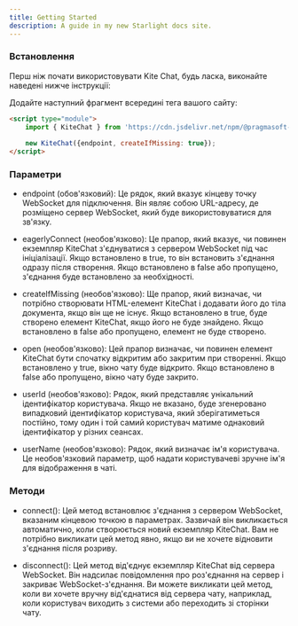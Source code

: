 ```yaml
---
title: Getting Started
description: A guide in my new Starlight docs site.
---
```


### Встановлення

Перш ніж почати використовувати Kite Chat, будь ласка, виконайте наведені нижче інструкції:

Додайте наступний фрагмент всередині тега <Tag name="body"/> вашого сайту:

```html
<script type="module">
    import { KiteChat } from 'https://cdn.jsdelivr.net/npm/@pragmasoft-ukraine/kite-chat@2023.2.3/+esm';
    
    new KiteChat({endpoint, createIfMissing: true});
</script>
```

### Параметри

- endpoint (обов'язковий): Це рядок, який вказує кінцеву точку WebSocket для підключення. Він являє собою URL-адресу, де розміщено сервер WebSocket, який буде використовуватися для зв'язку.

- eagerlyConnect (необов'язково): Це прапор, який вказує, чи повинен екземпляр KiteChat з'єднуватися з сервером WebSocket під час ініціалізації. Якщо встановлено в true, то він встановить з'єднання одразу після створення. Якщо встановлено в false або пропущено, з'єднання буде встановлено за необхідності.

- createIfMissing (необов'язково): Ще прапор, який визначає, чи потрібно створювати HTML-елемент KiteChat і додавати його до тіла документа, якщо він ще не існує. Якщо встановлено в true, буде створено елемент KiteChat, якщо його не буде знайдено. Якщо встановлено в false або пропущено, елемент не буде створено.

- open (необов'язково): Цей прапор визначає, чи повинен елемент KiteChat бути спочатку відкритим або закритим при створенні. Якщо встановлено у true, вікно чату буде відкрито. Якщо встановлено в false або пропущено, вікно чату буде закрито.

- userId (необов'язково): Рядок, який представляє унікальний ідентифікатор користувача. Якщо не вказано, буде згенеровано випадковий ідентифікатор користувача, який зберігатиметься постійно, тому один і той самий користувач матиме однаковий ідентифікатор у різних сеансах.

- userName (необов'язково): Рядок, який визначає ім'я користувача. Це необов'язковий параметр, щоб надати користувачеві зручне ім'я для відображення в чаті.

### Методи

- connect(): Цей метод встановлює з'єднання з сервером WebSocket, вказаним кінцевою точкою в параметрах. Зазвичай він викликається автоматично, коли створюється новий екземпляр KiteChat. Вам не потрібно викликати цей метод явно, якщо ви не хочете відновити з'єднання після розриву.

- disconnect(): Цей метод від'єднує екземпляр KiteChat від сервера WebSocket. Він надсилає повідомлення про роз'єднання на сервер і закриває WebSocket-з'єднання. Ви можете викликати цей метод, коли ви хочете вручну від'єднатися від сервера чату, наприклад, коли користувач виходить з системи або переходить зі сторінки чату.